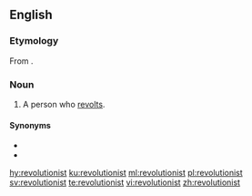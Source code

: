 ==English==

===Etymology===
From {{af|en|revolution|-ist}}.

===Noun===
{{en-noun}}

# A person who [[revolt]]s.

====Synonyms====
* {{l|en|revolutionary}}
* {{l|en|subversive}}

[[hy:revolutionist]]
[[ku:revolutionist]]
[[ml:revolutionist]]
[[pl:revolutionist]]
[[sv:revolutionist]]
[[te:revolutionist]]
[[vi:revolutionist]]
[[zh:revolutionist]]